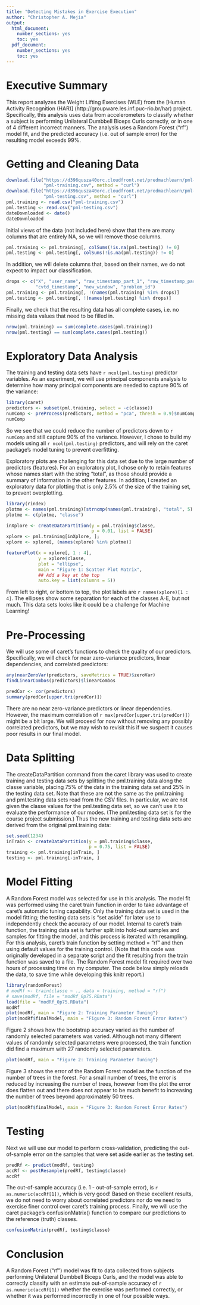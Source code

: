 ```yaml
---
title: "Detecting Mistakes in Exercise Execution"
author: "Christopher A. Mejia"
output:
  html_document:
    number_sections: yes
    toc: yes
  pdf_document:
    number_sections: yes
    toc: yes
---
```


Executive Summary
=================

This report analyzes the Weight Lifting Exercises (WLE) from the [Human Activity Recognition (HAR)] (http://groupware.les.inf.puc-rio.br/har) project.  Specifically, this analysis uses data from accelerometers to classify whether a subject is performing Unilateral Dumbbell Biceps Curls correctly, or in one of 4 different incorrect manners.  The analysis uses a Random Forest ("rf") model fit, and the predicted accuracy (i.e. out of sample error) for the resulting model exceeds 99%.

Getting and Cleaning Data
=========================

```r
download.file("https://d396qusza40orc.cloudfront.net/predmachlearn/pml-training.csv",
              "pml-training.csv", method = "curl")
download.file("https://d396qusza40orc.cloudfront.net/predmachlearn/pml-testing.csv",
              "pml-testing.csv", method = "curl")
pml.training <- read.csv("pml-training.csv")
pml.testing <- read.csv("pml-testing.csv")
dateDownloaded <- date()
dateDownloaded
```

Initial views of the data (not included here) show that there are many columns that are entirely NA, so we will remove those columns.

```r
pml.training <- pml.training[, colSums(!is.na(pml.testing)) != 0]
pml.testing <- pml.testing[, colSums(!is.na(pml.testing)) != 0]
```

In addition, we will delete columns that, based on their names, we do not expect to impact our classification.

```r
drops <- c("X", "user_name", "raw_timestamp_part_1", "raw_timestamp_part_2",
           "cvtd_timestamp", "new_window", "problem_id")
pml.training <- pml.training[, !(names(pml.training) %in% drops)]
pml.testing <- pml.testing[, !(names(pml.testing) %in% drops)]
```

Finally, we check that the resulting data has all complete cases, i.e. no missing data values that need to be filled in.

```r
nrow(pml.training) == sum(complete.cases(pml.training))
nrow(pml.testing) == sum(complete.cases(pml.testing))
```

Exploratory Data Analysis
=========================

The training and testing data sets have `r ncol(pml.testing)` predictor variables.  As an experiment, we will use principal components analysis to determine how many principal components are needed to capture 90% of the variance:

```r
library(caret)
predictors <- subset(pml.training, select = -c(classe))
numComp <- preProcess(predictors, method = "pca", thresh = 0.9)$numComp
numComp
```

So we see that we could reduce the number of predictors down to `r numComp` and still capture 90% of the variance.  However, I chose to build my models using all `r ncol(pml.testing)` predictors, and will rely on the caret package's model tuning to prevent overfitting.

Exploratory plots are challenging for this data set due to the large number of predictors (features). For an exploratory plot, I chose only to retain features whose names start with the string "total", as those should provide a summary of information in the other features.  In addition, I created an exploratory data for plotting that is only 2.5% of the size of the training set, to prevent overplotting.

```r
library(rindex)
plotme <- names(pml.training)[strncmp(names(pml.training), "total", 5) == 0]
plotme <- c(plotme, "classe")

inXplore <- createDataPartition(y = pml.training$classe,
                                p = 0.01, list = FALSE)
xplore <- pml.training[inXplore, ];
xplore <- xplore[, (names(xplore) %in% plotme)]

featurePlot(x = xplore[, 1 : 4],
            y = xplore$classe,
            plot = "ellipse",
            main = "Figure 1: Scatter Plot Matrix",
            ## Add a key at the top
            auto.key = list(columns = 5))
```

From left to right, or bottom to top, the plot labels are `r names(xplore)[1 : 4]`.  The ellipses show some separation for each of the classes A-E, but not much.  This data sets looks like it could be a challenge for Machine Learning!

Pre-Processing
==============

We will use some of caret's functions to check the quality of our predictors.  Specifically, we will check for near zero-variance predictors, linear dependencies, and correlated predictors:

```r
any(nearZeroVar(predictors, saveMetrics = TRUE)$zeroVar)
findLinearCombos(predictors)$linearCombos

predCor <- cor(predictors)
summary(predCor[upper.tri(predCor)])
```

There are no near zero-variance predictors or linear dependencies.  However, the maximum correlation of `r max(predCor[upper.tri(predCor)])` might be a bit large.  We will proceed for now without removing any possibly correlated predictors, but we may wish to revisit this if we suspect it causes poor results in our final model.


Data Splitting
==============

The createDataPartition command from the caret library was used to create training and testing data sets by splitting the pml.training data along the classe variable, placing 75% of the data in the training data set and 25% in the testing data set.  Note that these are not the same as the pml.training and pml.testing data sets read from the CSV files.  In particular, we are not given the classe values for the pml.testing data set, so we can't use it to evaluate the performance of our modes.  (The pml.testing data set is for the course project submission.)  Thus the new training and testing data sets are derived from the original pml.training data:

```r
set.seed(1234)
inTrain <- createDataPartition(y = pml.training$classe,
                               p = 0.75, list = FALSE)
training <- pml.training[inTrain, ]
testing <- pml.training[-inTrain, ]
```


Model Fitting
=============

A Random Forest model was selected for use in this analysis.  The model fit was performed using the caret train function in order to take advantage of caret's automatic tuning capability.  Only the training data set is used in the model fitting; the testing data sets is "set aside" for later use to independently check the accuracy of our model.  Internal to caret's train function, the training data set is further split into hold-out samples and samples for fitting the model, and this process is iterated with resampling.  For this analysis, caret's train function by setting method = "rf" and then using default values for the training control.  (Note that this code was originally developed in a separate script and the fit resulting from the train function was saved to a file.  The Random Forest model fit required over two hours of processing time on my computer.  The code below simply reloads the data, to save time while developing this knitr report.)

```r
library(randomForest)
# modRf <- train(classe ~ ., data = training, method = "rf")
# save(modRf, file = "modRf_0p75.RData")
load(file = "modRf_0p75.RData")
modRf
plot(modRf, main = "Figure 2: Training Parameter Tuning")
plot(modRf$finalModel, main = "Figure 3: Random Forest Error Rates")
```

Figure 2 shows how the bootstrap accuracy varied as the number of randomly selected parameters was varied.  Although not many different values of randomly selected parameters were processed, the train function did find a maximum with 27 randomly selected parameters.

```r
plot(modRf, main = "Figure 2: Training Parameter Tuning")
```

Figure 3 shows the error of the Random Forest model as the function of the number of trees in the forest.  For a small number of trees, the error is reduced by increasing the number of trees, however from the plot the error does flatten out and there does not appear to be much benefit to increasing the number of trees beyond approximately 50 trees.

```r
plot(modRf$finalModel, main = "Figure 3: Random Forest Error Rates")
```

Testing
=======

Next we will use our model to perform cross-validation, predicting the out-of-sample error on the samples that were set aside earlier as the testing set.

```r
predRf <- predict(modRf, testing)
accRf <- postResample(predRf, testing$classe)
accRf
```

The out-of-sample accuracy (i.e. 1 - out-of-sample error), is `r as.numeric(accRf[1])`, which is very good!  Based on these excellent results, we do not need to worry about correlated predictors nor do we need to exercise finer control over caret's training process.  Finally, we will use the caret package's confusionMatrix() function to compare our predictions to the reference (truth) classes.

```r
confusionMatrix(predRf, testing$classe)
```

Conclusion
==========

A Random Forest ("rf") model was fit to data collected from subjects performing Unilateral Dumbbell Biceps Curls, and the model was able to correctly classify with an estimate out-of-sample accuracy of `r as.numeric(accRf[1])` whether the exercise was performed correctly, or whether it was performed incorrectly in one of four possible ways.
